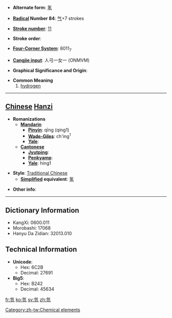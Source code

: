 * '''Alternate form''': [[氢]]

* '''[[Wiktionary:Chinese radical index| Radical]] Number 84''': [[Wiktionary:Chinese radical index 气|气]]+7 strokes

* '''[[Wiktionary:Chinese total strokes index|Stroke number]]''': [[Wiktionary:Chinese total strokes index 11|11]]

* '''Stroke order''': 

* '''[[Wiktionary:Chinese four corner index|Four-Corner System]]''': 8011<sub>7</sub>

* '''[[Wiktionary:Chinese Cangjie index|Cangjie input]]''': 人弓一女一 (ONMVM)

* '''Graphical Significance and Origin''': 

* '''Common Meaning'''
*#[[hydrogen]]


[[Category:zh-tw:Chemical elements]]
----

== [[Chinese]] [[Hanzi]] ==

* '''Romanizations'''
** '''[[Mandarin]]'''
*** '''[[Pinyin]]''': qīng (qing1)
*** '''[[Wade-Giles]]''': ch'ing<sup>1</sup>
*** '''[[Yale]]''': 
** '''[[Cantonese]]'''
*** '''[[Jyutping]]''':
*** '''[[Penkyamp]]''': 
*** '''[[Yale]]''': hing1

* '''Style''': [[Traditional Chinese]] 
** '''[[Simplified Chinese|Simplified]] equivalent''': [[氢]]

* '''Other info''': 

----

== Dictionary Information ==

* KangXi: 0600.011
* Morobashi: 17068
* Hanyu Da Zidian: 32013.010

== Technical Information ==

* '''Unicode''':
** Hex: 6C2B
** Decimal: 27691
* '''Big5''':
** Hex: B242
** Decimal: 45634

[[fr:氫]]
[[ko:氫]]
[[sv:氫]]
[[zh:氫]]